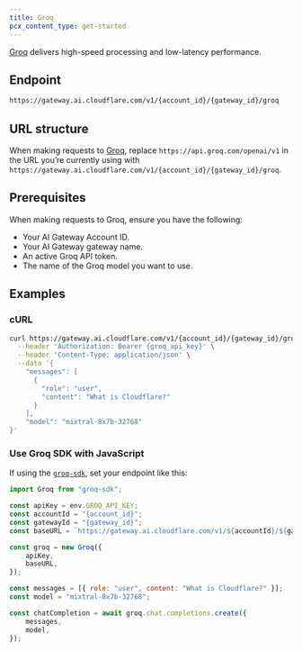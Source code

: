 ```yaml
---
title: Groq
pcx_content_type: get-started
---
```


[Groq](https://groq.com/) delivers high-speed processing and low-latency performance.

## Endpoint

```txt
https://gateway.ai.cloudflare.com/v1/{account_id}/{gateway_id}/groq
```

## URL structure

When making requests to [Groq](https://groq.com/), replace `https://api.groq.com/openai/v1` in the URL you’re currently using with `https://gateway.ai.cloudflare.com/v1/{account_id}/{gateway_id}/groq`.

## Prerequisites

When making requests to Groq, ensure you have the following:

- Your AI Gateway Account ID.
- Your AI Gateway gateway name.
- An active Groq API token.
- The name of the Groq model you want to use.

## Examples

### cURL

```bash title="Example fetch request"
curl https://gateway.ai.cloudflare.com/v1/{account_id}/{gateway_id}/groq/chat/completions \
  --header 'Authorization: Bearer {groq_api_key}' \
  --header 'Content-Type: application/json' \
  --data '{
    "messages": [
      {
        "role": "user",
        "content": "What is Cloudflare?"
      }
    ],
    "model": "mixtral-8x7b-32768"
}'
```

### Use Groq SDK with JavaScript

If using the [`groq-sdk`](https://www.npmjs.com/package/groq-sdk), set your endpoint like this:

```js title="JavaScript"
import Groq from "groq-sdk";

const apiKey = env.GROQ_API_KEY;
const accountId = "{account_id}";
const gatewayId = "{gateway_id}";
const baseURL = `https://gateway.ai.cloudflare.com/v1/${accountId}/${gatewayId}/groq`;

const groq = new Groq({
	apiKey,
	baseURL,
});

const messages = [{ role: "user", content: "What is Cloudflare?" }];
const model = "mixtral-8x7b-32768";

const chatCompletion = await groq.chat.completions.create({
	messages,
	model,
});
```
